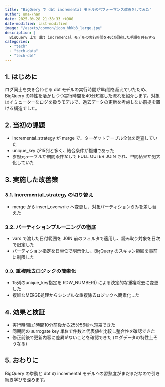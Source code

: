 ```yaml
---
title: "BigQuery で dbt incremental モデルのパフォーマンス改善をしてみた"
author: uma-chan
date: 2025-09-28 21:38:33 +0900
date-modified: last-modified
image: "/assets/common/icon_hhkb3_large.jpg"
description: |
  BigQuery 上で dbt incremental モデルの実行時間を40分短縮した手順を共有する
categories:
  - "tech"
  - "tech-data"
  - "tech-dbt"
---
```


## 1. はじめに

ログ同士を突き合わせる dbt モデルの実行時間が1時間を超えていたため、BigQuery の特性を活かしつつ実行時間を40分短縮した流れを紹介します。対象はイミューターなログを扱うモデルで、過去データの更新を考慮しない前提を置ける構造でした。

## 2. 当初の課題

- incremental_strategy が merge で、ターゲットテーブル全体を走査していた
- unique_key が15列と多く、結合条件が複雑であった
- 参照元テーブルが期間条件なしで FULL OUTER JOIN され、中間結果が肥大化していた

## 3. 実施した改善策

### 3.1. incremental_strategy の切り替え

- merge から insert_overwrite へ変更し、対象パーティションのみを差し替えた

### 3.2. パーティションプルーニングの徹底

- vars で渡した日付範囲を JOIN 前のフィルタで適用し、読み取り対象を日次で限定した
- パーティション指定を日単位で明示化し、BigQuery のスキャン範囲を事前に制限した

### 3.3. 重複除去ロジックの簡素化

- 15列のunique_key指定を ROW_NUMBER() による決定的な重複除去に変更した
- 複雑なMERGE処理からシンプルな重複除去ロジックへ簡素化した

## 4. 効果と検証

- 実行時間は1時間10分前後から25分56秒へ短縮できた
- 同期間の surrogate key 単位で件数と代表値を比較し整合性を確認できた
- 修正前後で更新内容に差異がないことを確認できた (ログデータの特性上そうなる)

## 5. おわりに

BigQuery の挙動と dbt の incremental モデルへの習熟度がまだまだなので引き続き学びを深めます。
